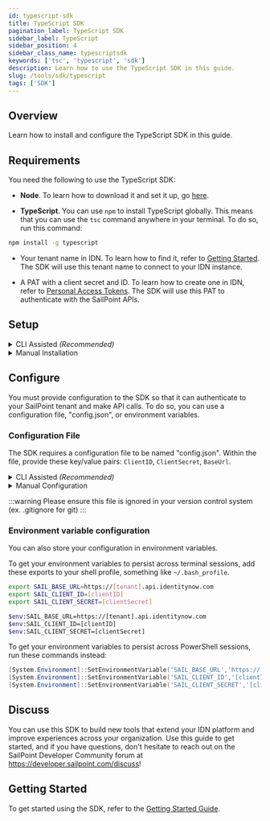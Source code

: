 ```yaml
---
id: typescript-sdk
title: TypeScript SDK
pagination_label: TypeScript SDK
sidebar_label: TypeScript
sidebar_position: 4
sidebar_class_name: typescriptsdk
keywords: ['tsc', 'typescript', 'sdk']
description: Learn how to use the TypeScript SDK in this guide.
slug: /tools/sdk/typescript
tags: ['SDK']
---
```


## Overview

Learn how to install and configure the TypeScript SDK in this guide.

## Requirements

You need the following to use the TypeScript SDK:

- **Node**. To learn how to download it and set it up, go [here](https://nodejs.org/en/download).

- **TypeScript**. You can use `npm` to install TypeScript globally. This means that you can use the `tsc` command anywhere in your terminal. To do so, run this command:

```bash
npm install -g typescript
```

- Your tenant name in IDN. To learn how to find it, refer to [Getting Started](/idn/api/getting-started#find-your-tenant-name). The SDK will use this tenant name to connect to your IDN instance.

- A PAT with a client secret and ID. To learn how to create one in IDN, refer to [Personal Access Tokens](https://documentation.sailpoint.com/saas/help/common/api_keys.html#generating-a-personal-access-token). The SDK will use this PAT to authenticate with the SailPoint APIs.

## Setup

<details>
<summary>CLI Assisted <em>(Recommended)</em></summary>

The SailPoint CLI offers a few commands that will allow you to quickly get started with the Typescript SDK. To learn how to install and use the SailPoint CLI, refer to [SailPoint CLI](https://developer.sailpoint.com/idn/tools/cli#get-the-cli).

Once the CLI is installed and configured, run this command to create a new Typescript project with the Typescript SDK:

```bash
sail sdk init typescript typescript-example
```

Running the command creates the structure for your project:

```text
|-- typescript-example
|   |-- package.json
|   |-- src
|   |   |-- index.ts
|   |-- tsconfig.json
```

Navigate into your project folder and run this command to install the required dependencies:

```bash
npm install
```

The SDK is now installed. To learn how to configure the SDK, refer to the [Configure section](#configure).

</details>

<details>
<summary>Manual Installation</summary>

To begin your typescript project, you will need to create a directory for your project. Run this command to create your project directory:

```bash
mkdir typescript-example
```

Then run this command to change into your project directory:

```bash
cd typescript-example
```

To initialize your project directory and create the "package.json" file, run this command in your project directory. 

```bash
npm init
```

You will update this file with the dependencies necessary to use the SDK.

Create a source folder named "src". The SDK will include the "src/**/*" folder path when it compiles, so your SDK file must be there. Run this command to create the "src" folder:

```bash
mkdir src
```

Go to the `src` folder and create a file named "index.ts". You will need to compile the "index.ts" file to run the SDK. You can leave this "index.ts" file empty for now.

Go to the project directory and create a file named "tsconfig.json". This file will contain your compiler configuration. Copy this information into your "tsconfig.json" file:

```typescript
{
    "compilerOptions": {
      "target": "ES2020",                                  /* Set the JavaScript language version for emitted JavaScript and include compatible library declarations. */
      "module": "commonjs",                                /* Specify what module code is generated. */
      "moduleResolution": "node",                       /* Specify how TypeScript looks up a file from a given module specifier. */
      "esModuleInterop": true,                             /* Omit additional JavaScript to ease support for importing CommonJS modules. This enables 'allowSyntheticDefaultImports' for type compatibility. */
      "forceConsistentCasingInFileNames": true,            /* Ensure that casing is correct in imports. */
      "strict": true,                                      /* Enable all strict type-checking options. */
      "skipLibCheck": true,
      "outDir": "./build",
      "rootDir": "src",
      "sourceMap": true
    },
    "include": ["src/**/*"],
    "exclude": ["node_modules"]
  }
```

Run this command to add the SailPoint SDK to your project's dependencies:

```bash
npm install sailpoint-api-client
```

Or run this command to do the same:

```bash
yarn add sailpoint-api-client
```

The SDK is now installed. To learn how to configure the SDK, refer to the [Configure section](#configure).

</details>

## Configure

You must provide configuration to the SDK so that it can authenticate to your SailPoint tenant and make API calls. To do so, you can use a configuration file, "config.json", or environment variables.

### Configuration File

The SDK requires a configuration file to be named "config.json". Within the file, provide these key/value pairs: `ClientID`, `ClientSecret`, `BaseUrl`.

<details>
<summary>CLI Assisted <em>(Recommended)</em></summary>
The SailPoint CLI offers a command to generate the config.json file with your currently configured CLI credentials.

```bash
sail sdk init config
```

If you have multiple environments configured with the CLI, you can pass an additional parameter to state the environment you wish to create a "config.json" for. 

To pass an additional parameter that states the environment you want to configure, run this command: 

```bash
sail sdk init config --env devrel
```

#### Example "config.json"

```json
{
  "ClientID": "g0567b766b413b22c05c66e75d532f1b",
  "ClientSecret": "cabd0e950a7230b63c1ff45be33fb22065b382b6251a73c61177a8bb5482fcc7",
  "BaseUrl": "https://[tenant].api.identitynow.com"
}
```

</details>

<details>
<summary>Manual Configuration</summary>

Create a file named "config.json", and provide these key/value pairs: `ClientID`, `ClientSecret`, `BaseUrl`.

#### Example "config.json"

```json
{
  "ClientID": "g0567b766b413b22c05c66e75d532f1b",
  "ClientSecret": "cabd0e950a7230b63c1ff45be33fb22065b382b6251a73c61177a8bb5482fcc7",
  "BaseUrl": "https://[tenant].api.identitynow.com"
}
```

</details>

:::warning
Please ensure this file is ignored in your version control system (ex. .gitignore for git)
:::

### Environment variable configuration

You can also store your configuration in environment variables.

To get your environment variables to persist across terminal sessions, add these exports to your shell profile, something like `~/.bash_profile`.


<Tabs>
<TabItem value="linux_mac" label="Linux/Mac" default>

```bash
export SAIL_BASE_URL=https://[tenant].api.identitynow.com
export SAIL_CLIENT_ID=[clientID]
export SAIL_CLIENT_SECRET=[clientSecret]
```

</TabItem>
<TabItem value="windows" label="Windows PowerShell">

```bash
$env:SAIL_BASE_URL=https://[tenant].api.identitynow.com
$env:SAIL_CLIENT_ID=[clientID]
$env:SAIL_CLIENT_SECRET=[clientSecret]
```

To get your environment variables to persist across PowerShell sessions, run these commands instead:

```powershell
[System.Environment]::SetEnvironmentVariable('SAIL_BASE_URL','https://[tenant].api.identitynow.com')
[System.Environment]::SetEnvironmentVariable('SAIL_CLIENT_ID','[clientID]')
[System.Environment]::SetEnvironmentVariable('SAIL_CLIENT_SECRET','[clientSecret]')
```

</TabItem>
</Tabs>

## Discuss

You can use this SDK to build new tools that extend your IDN platform and improve experiences across your organization. Use this guide to get started, and if you have questions, don't hesitate to reach out on the SailPoint Developer Community forum at https://developer.sailpoint.com/discuss! 

## Getting Started

To get started using the SDK, refer to the [Getting Started Guide](./getting-started.md).
